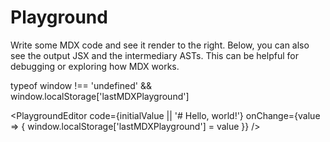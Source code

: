 
# Playground

Write some MDX code and see it render to the right. Below, you can also
see the output JSX and the intermediary ASTs. This can be helpful for
debugging or exploring how MDX works.

  typeof window !== 'undefined' && window.localStorage['lastMDXPlayground']

<PlaygroundEditor
  code={initialValue || '# Hello, world!'}
  onChange={value => {
    window.localStorage['lastMDXPlayground'] = value
  }}
/>
